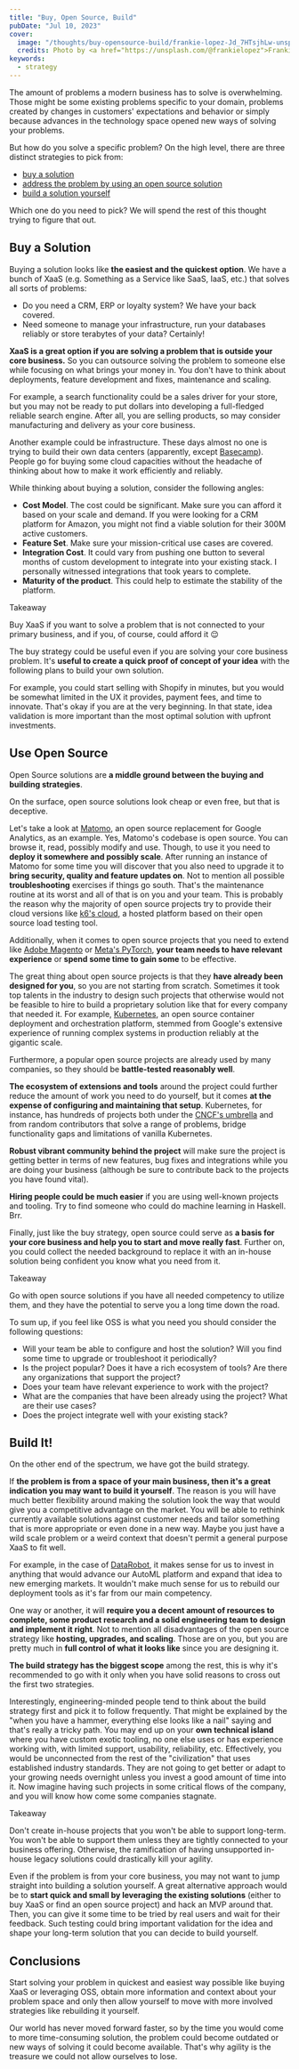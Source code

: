 ```yaml
---
title: "Buy, Open Source, Build"
pubDate: "Jul 10, 2023"
cover: 
  image: "/thoughts/buy-opensource-build/frankie-lopez-Jd_7HTsjhLw-unsplash.jpg"
  credits: Photo by <a href="https://unsplash.com/@frankielopez">Frankie Lopez</a> on <a href="https://unsplash.com/s/photos/feedback">Unsplash</a>
keywords:
  - strategy
---
```


The amount of problems a modern business has to solve is overwhelming. 
Those might be some existing problems specific to your domain, 
problems created by changes in customers' expectations and behavior 
or simply because advances in the technology space opened new ways of solving your problems.

But how do you solve a specific problem? On the high level, there are three distinct strategies to pick from:
- [buy a solution](#buy-a-solution)
- [address the problem by using an open source solution](#use-open-source)
- [build a solution yourself](#build-it)

Which one do you need to pick? We will spend the rest of this thought trying to figure that out.

## Buy a Solution

Buying a solution looks like **the easiest and the quickest option**. 
We have a bunch of XaaS (e.g. Something as a Service like SaaS, IaaS, etc.) that solves all sorts of problems:

- Do you need a CRM, ERP or loyalty system? We have your back covered.
- Need someone to manage your infrastructure, run your databases reliably or store terabytes of your data? Certainly!

**XaaS is a great option if you are solving a problem that is outside your core business.** 
So you can outsource solving the problem to someone else while focusing on what brings your money in. 
You don't have to think about deployments, feature development and fixes, maintenance and scaling.

For example, a search functionality could be a sales driver for your store, 
but you may not be ready to put dollars into developing a full-fledged reliable search engine. 
After all, you are selling products, so may consider manufacturing and delivery as your core business.

Another example could be infrastructure. These days almost no one is trying to build their own data centers (apparently, except [Basecamp](https://world.hey.com/dhh/why-we-re-leaving-the-cloud-654b47e0)). People go for buying some cloud capacities without the headache of thinking about how to make it work efficiently and reliably. 

While thinking about buying a solution, consider the following angles:

- **Cost Model**. The cost could be significant. Make sure you can afford it based on your scale and demand. If you were looking for a CRM platform for Amazon, you might not find a viable solution for their 300M active customers. 
- **Feature Set**. Make sure your mission-critical use cases are covered.
- **Integration Cost**. It could vary from pushing one button to several months of custom development to integrate into your existing stack. I personally witnessed integrations that took years to complete. 
- **Maturity of the product**. This could help to estimate the stability of the platform. 

<aside class="admonition note">
    <p class="admonition-title">Takeaway</p>
    <p class="admonition-body">
    Buy XaaS if you want to solve a problem that is not connected to your primary business, and if you, of course, could afford it 😌
    </p>
</aside>

The buy strategy could be useful even if you are solving your core business problem. 
It's **useful to create a quick proof of concept of your idea** with the following plans to build your own solution.

For example, you could start selling with Shopify in minutes, 
but you would be somewhat limited in the UX it provides, payment fees, and time to innovate. That's okay if you are at the very beginning. In that state, idea validation is more important than the most optimal solution with upfront investments.

## Use Open Source

Open Source solutions are **a middle ground between the buying and building strategies**. 

On the surface, open source solutions look cheap or even free, but that is deceptive.

Let's take a look at [Matomo](https://github.com/matomo-org/matomo), an open source replacement for Google Analytics, as an example. 
Yes, Matomo's codebase is open source. You can browse it, read, possibly modify and use. Though, to use it you need to **deploy it somewhere and possibly scale**.
After running an instance of Matomo for some time you will discover that you also need to upgrade it to **bring security, quality and feature updates on**. 
Not to mention all possible **troubleshooting** exercises if things go south. That's the maintenance routine at its worst and all of that is on you and your team. This is probably the reason why the majority of open source projects try to provide their cloud versions like [k6's cloud](https://k6.io/docs/cloud/), a hosted platform based on their open source load testing tool. 

Additionally, when it comes to open source projects that you need to extend like [Adobe Magento](https://github.com/magento/magento2) or [Meta's PyTorch](https://github.com/pytorch/pytorch), **your team needs to have relevant experience** or **spend some time to gain some** to be effective.

The great thing about open source projects is that they **have already been designed for you**, so you are not starting from scratch. 
Sometimes it took top talents in the industry to design such projects that otherwise would not be feasible to hire to build a proprietary solution like that for every company that needed it.
For example, [Kubernetes](https://github.com/kubernetes/kubernetes), an open source container deployment and orchestration platform, stemmed from Google's extensive experience of running complex systems in production reliably at the gigantic scale.

Furthermore, a popular open source projects are already used by many companies, so they should be **battle-tested reasonably well**.

**The ecosystem of extensions and tools** around the project could further reduce the amount of work you need to do yourself, but it comes **at the expense of configuring and maintaining that setup**. 
Kubernetes, for instance, has hundreds of projects both under the [CNCF's umbrella](https://landscape.cncf.io/) and from random contributors that solve a range of problems, bridge functionality gaps and limitations of vanilla Kubernetes.

**Robust vibrant community behind the project** will make sure the project is getting better in terms of new features, bug fixes and integrations while you are doing your business (although be sure to contribute back to the projects you have found vital).

**Hiring people could be much easier** if you are using well-known projects and tooling. Try to find someone who could do machine learning in Haskell. Brr.

Finally, just like the buy strategy, open source could serve as **a basis for your core business and help you to start and move really fast**. Further on, you could collect the needed background to replace it with an in-house solution being confident you know what you need from it.

<aside class="admonition note">
    <p class="admonition-title">Takeaway</p>
    <p class="admonition-body">
    Go with open source solutions if you have all needed competency to utilize them, and they have the potential to serve you a long time down the road.
    </p>
</aside>

To sum up, if you feel like OSS is what you need you should consider the following questions:

- Will your team be able to configure and host the solution? Will you find some time to upgrade or troubleshoot it periodically?
- Is the project popular? Does it have a rich ecosystem of tools? Are there any organizations that support the project?
- Does your team have relevant experience to work with the project?
- What are the companies that have been already using the project? What are their use cases?
- Does the project integrate well with your existing stack?

## Build It!

On the other end of the spectrum, we have got the build strategy. 

If **the problem is from a space of your main business, then it's a great indication you may want to build it yourself**.
The reason is you will have much better flexibility around making the solution look the way that would give you a competitive advantage on the market.
You will be able to rethink currently available solutions against customer needs and tailor something that is more appropriate or even done in a new way.
Maybe you just have a wild scale problem or a weird context that doesn't permit a general purpose XaaS to fit well.

For example, in the case of [DataRobot](https://datarobot.com/), it makes sense for us to invest in anything that would advance our AutoML platform and expand that idea to new emerging markets. It wouldn't make much sense for us to rebuild our deployment tools as it's far from our main competency.

One way or another, it will **require you a decent amount of resources to complete, some product research and a solid engineering team to design and implement it right**. 
Not to mention all disadvantages of the open source strategy like **hosting, upgrades, and scaling**. Those are on you, but you are pretty much in **full control of what it looks like** since you are designing it.

**The build strategy has the biggest scope** among the rest, this is why it's recommended to go with it only when you have solid reasons to cross out the first two strategies.

Interestingly, engineering-minded people tend to think about the build strategy first and pick it to follow frequently. 
That might be explained by the "when you have a hammer, everything else looks like a nail" saying and that's really a tricky path.
You may end up on your **own technical island** where you have custom exotic tooling, no one else uses or has experience working with, with limited support, usability, reliability, etc. 
Effectively, you would be unconnected from the rest of the "civilization" that uses established industry standards.
They are not going to get better or adapt to your growing needs overnight unless you invest a good amount of time into it. 
Now imagine having such projects in some critical flows of the company, and you will know how come some companies stagnate.

<aside class="admonition note">
    <p class="admonition-title">Takeaway</p>
    <p class="admonition-body">
    Don't create in-house projects that you won't be able to support long-term. 
    You won't be able to support them unless they are tightly connected to your business offering.
    Otherwise, the ramification of having unsupported in-house legacy solutions could drastically kill your agility.
    </p>
</aside>

Even if the problem is from your core business, you may not want to jump straight into building a solution yourself.
A great alternative approach would be to **start quick and small by leveraging the existing solutions** (either to buy XaaS or find an open source project) and hack an MVP around that.
Then, you can give it some time to be tried by real users and wait for their feedback. 
Such testing could bring important validation for the idea and shape your long-term solution that you can decide to build yourself.

## Conclusions

Start solving your problem in quickest and easiest way possible like buying XaaS or leveraging OSS, obtain more information and 
context about your problem space and only then allow yourself to move with more involved strategies like rebuilding it yourself. 

Our world has never moved forward faster, so by the time you would come to more time-consuming solution, 
the problem could become outdated or new ways of solving it could become available. That's why agility is the treasure we could not allow ourselves to lose.
